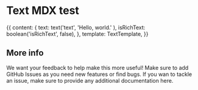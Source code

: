 
<Meta
  title="Text-MDX"
  decorators={[withKnobs]}
/>

# Text MDX test
<Preview>
    <Story name="Text - MDX">
    {{
    content: {
        text: text('text', 'Hello, world.' ),
        isRichText: boolean('isRichText', false),
        },
        template: TextTemplate,
    }}
    </Story>
</Preview>


## More info

We want your feedback to help make this more useful! Make sure to add GitHub Issues as you need new features or find bugs.
If you wan to tackle an issue, make sure to provide any additional documentation here.
